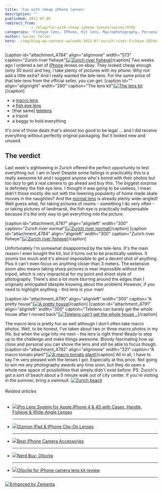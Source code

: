 ```yaml
---
title: 'Fun with cheap iPhone lenses'
description: ""
published: 2012-07-05
redirect_from: 
            - /blog/fun-with-cheap-iphone-lenses/swizec/4782
categories: 'Fisheye lens, IPhone, Kit lens, Macrophotography, Personal, Telephoto lens, Travel + Events, Wide-angle lens, Zurich'
author: Swizec Teller
hero: ./img/blog-wp-content-uploads-2012-07-zurich-river-fisheye-1024x764.jpg
---
```

\[caption id="attachment_4784" align="alignnone" width="573" caption="Zurich river fisheye"][![Zurich river fisheye](./img/blog-wp-content-uploads-2012-07-zurich-river-fisheye-1024x764.jpg "Zurich river fisheye")](http://swizec.com/blog/wp-content/uploads/2012/07/zurich-river-fisheye.jpg)\[/caption] Two weeks ago I ordered a set of [iPhone](http://www.apple.com/iphone "iPhone") lenses on ebay. They looked cheap enough (only 30 euro) and hey, I take plenty of pictures with my phone. Why not add a little extra? And I really wanted the tele-lens. For the same price of that tele-lens from the official seller, you can get: \[caption id="" align="alignright" width="280" caption="The lens kit"][![The lens kit](./img/tumblr_m6osxdwjBO1qekjngo1_500.jpg "The lens kit")](http://instagram.com/p/Msu2tAExgw/)\[/caption]

- a [macro lens](http://en.wikipedia.org/wiki/Macrophotography "Macrophotography")
- a [fish eye lens](http://en.wikipedia.org/wiki/Fisheye_lens "Fisheye lens")
- \[that same] [telelens](http://en.wikipedia.org/wiki/Telephoto_lens)
- a tripod
- a baggy to hold everything

It's one of those deals that's almost too good to be legal ... and I did receive everything without perfectly original packaging. But it looked new and unused.

## The verdict

Last week's sightseeing in Zurich offered the perfect opportunity to test everything out. I am in love! Despite some failings in practicality this is a really awesome kit and I suggest anyone who's bored with their photos but too lazy to get a real camera to go ahead and buy this. The biggest surprise is definitely the fish eye lens. I thought it was going to be useless, I mean didn't those mostly die out with the lowering popularity of home made skate movies in the naughties? And the [normal lens](http://en.wikipedia.org/wiki/Normal_lens "Normal lens") is already plenty wide-angled! Well guess what, for taking pictures of rooms - something I do very often - or taking pictures of landmarsk, the fish eye is practically indispensable because it's the only way to get everything into the picture.

\[caption id="attachment_4787" align="alignleft" width="300" caption="Zurich river normal"][![Zurich river normal](./img/blog-wp-content-uploads-2012-07-zurich-river-300x224.jpg "Zurich river normal")](http://swizec.com/blog/wp-content/uploads/2012/07/zurich-river.jpg)\[/caption] \[caption id="attachment_4784" align="alignleft" width="300" caption="Zurich river fisheye"][![Zurich river fisheye](./img/blog-wp-content-uploads-2012-07-zurich-river-fisheye-300x224.jpg "Zurich river fisheye")](http://swizec.com/blog/wp-content/uploads/2012/07/zurich-river-fisheye.jpg)\[/caption]

Unfortunately I'm somewhat disappointed by the tele-lens. It's the main reason I even bought the kit, but it turns out to be practically useless. It zooms too much and it's almost impossible to get a decent shot of anything. Plus it can't even focus on anything closer than 3 meters. The extensive zoom also means taking sharp pictures is near impossible without the tripod, which is very impractical for my point and shoot style of photography. There's also a lot more blurring around the edges than I originally anticipated (despite knowing about this problem) However, if you need to highlight anything - this lens is your man!

\[caption id="attachment_4790" align="alignleft" width="300" caption="A pretty house"][![A pretty house](./img/blog-wp-content-uploads-2012-07-pretty-house2-e1341492265181-300x224.jpg "A pretty house")](http://swizec.com/blog/wp-content/uploads/2012/07/pretty-house2.jpg)\[/caption] \[caption id="attachment_4791" align="alignleft" width="300" caption="Telelens can barely get the whole house after I moved back"][![Telelens can't get the whole house ..](./img/blog-wp-content-uploads-2012-07-pretty-house-telelens-300x224.jpg "Telelens can't get the whole house ..")](http://swizec.com/blog/wp-content/uploads/2012/07/pretty-house-telelens.jpg)\[/caption]

The macro lens is pretty fun as well although I don't often take macro photos. Well, to be honest, I've taken about two or three macro photos in my life, but when the urge hits me next - the lens is right there! Ready to step up to the challenge and make things awesome. Bloody fascinating how up close and personal you can shove the lens and still be able to focus though. \[caption id="attachment_4792" align="alignnone" width="321" caption="A macro tomato plant"][![A macro tomato plant](./img/blog-wp-content-uploads-2012-07-macro-lens-e1341492483119-764x1024.jpg "A macro tomato plant")](http://swizec.com/blog/wp-content/uploads/2012/07/macro-lens.jpg)\[/caption] All in all, I have to say I'm very pleased with the lenses I got. Especially at this price. Not going to win me any photography awards any time soon, but they do open a whole new space of possibilities that simply didn't exist before. PS: Zurich's got a sort of beach about a 5 minute walk out of city center. If you're visiting in the summer, bring a swimsuit. [![Zurich beach](./img/blog-wp-content-uploads-2012-07-zurich-beach-e1341492660981-1024x764.jpg "Zurich beach")](http://swizec.com/blog/wp-content/uploads/2012/07/zurich-beach.jpg)

###### Related articles

- [![](http://i.zemanta.com/noimg_08_80_80.jpg)](http://www.cellularaddons.com/2012/05/ipro-lens-system-for-apple-iphone-4-4s-with-cases-handle-fisheye-wide-angle-lenses/)[iPro Lens System for Apple iPhone 4 & 4S with Cases, Handle, Fisheye & Wide-Angle Lenses](http://www.cellularaddons.com/2012/05/ipro-lens-system-for-apple-iphone-4-4s-with-cases-handle-fisheye-wide-angle-lenses/)

  * * *

- [![](http://i.zemanta.com/88775801_80_80.jpg)](http://blackrockstar.wordpress.com/2012/05/14/gizmon-ipad-iphone-clip-on-lenses/)[Gizmon IPad & IPhone Clip-On Lenses](http://blackrockstar.wordpress.com/2012/05/14/gizmon-ipad-iphone-clip-on-lenses/)

  * * *

- [![](http://i.zemanta.com/87114828_80_80.jpg)](http://abcnews.go.com/Technology/iphone-camera-accessories-best-iphone-lenses-flashes-tripods/story?id=16268582)[Best iPhone Camera Accessories](http://abcnews.go.com/Technology/iphone-camera-accessories-best-iphone-lenses-flashes-tripods/story?id=16268582)

  * * *

- [![](http://i.zemanta.com/89018402_80_80.jpg)](http://thespendicate.typepad.com/my-blog/2012/05/nerd-buy-olloclip.html)[Nerd Buy: Olloclip](http://thespendicate.typepad.com/my-blog/2012/05/nerd-buy-olloclip.html)

  * * *

- [![](http://i.zemanta.com/95428104_80_80.jpg)](http://9to5mac.com/2012/06/20/olloclip-for-iphone-camera-lens-kit-review/)[Olloclip for iPhone camera lens kit review](http://9to5mac.com/2012/06/20/olloclip-for-iphone-camera-lens-kit-review/)

  * * *

[![Enhanced by Zemanta](http://img.zemanta.com/zemified_e.png?x-id=7026883d-8d63-477f-839a-81d68b894a0f)](http://www.zemanta.com/?px "Enhanced by Zemanta")